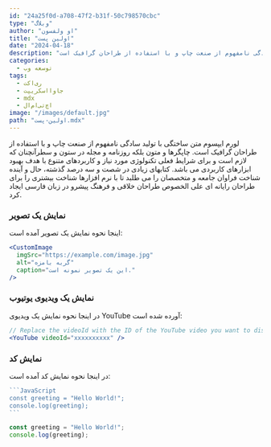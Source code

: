 ```yaml
---
id: "24a25f0d-a708-47f2-b31f-50c798570cbc"
type: "وبلاگ"
author: "او ولفسون"
title: "اولین پست"
date: "2024-04-18"
description: "لورم ایپسوم متن ساختگی با تولید سادگی نامفهوم از صنعت چاپ و با استفاده از طراحان گرافیک است."
categories:
  - توسعه وب
tags:
  - ری‌اکت
  - جاوااسکریپت
  - mdx
  - اچ‌تی‌ام‌ال
image: "/images/default.jpg"
path: "اولین-پست.mdx"
---
```


لورم ایپسوم متن ساختگی با تولید سادگی نامفهوم از صنعت چاپ و با استفاده از طراحان گرافیک است. چاپگرها و متون بلکه روزنامه و مجله در ستون و سطرآنچنان که لازم است و برای شرایط فعلی تکنولوژی مورد نیاز و کاربردهای متنوع با هدف بهبود ابزارهای کاربردی می باشد. کتابهای زیادی در شصت و سه درصد گذشته، حال و آینده شناخت فراوان جامعه و متخصصان را می طلبد تا با نرم افزارها شناخت بیشتری را برای طراحان رایانه ای علی الخصوص طراحان خلاقی و فرهنگ پیشرو در زبان فارسی ایجاد کرد.

### نمایش یک تصویر

اینجا نحوه نمایش یک تصویر آمده است:

```jsx
<CustomImage
  imgSrc="https://example.com/image.jpg"
  alt="گربه بامزه"
  caption="این یک تصویر نمونه است."
/>
```

<CustomImage
  imgSrc="https://images.unsplash.com/photo-1494256997604-768d1f608cac?q=80&w=3329&auto=format&fit=crop&ixlib=rb-4.0.3&ixid=M3wxMjA3fDB8MHxwaG90by1wYWdlfHx8fGVufDB8fHx8fA%3D%3D"
  alt="گربه بامزه"
  caption="این یک تصویر نمونه است."
/>

### نمایش یک ویدیوی یوتیوب

در اینجا نحوه نمایش یک ویدیوی YouTube آورده شده است:

```jsx
// Replace the videoId with the ID of the YouTube video you want to display
<YouTube videoId="xxxxxxxxxx" />
```

<YouTube videoId="DsSus18EVj0" />

### نمایش کد

در اینجا نحوه نمایش کد آمده است:

````javascript
```JavaScript
const greeting = "Hello World!";
console.log(greeting);
```
````

```JavaScript
const greeting = "Hello World!";
console.log(greeting);
```
